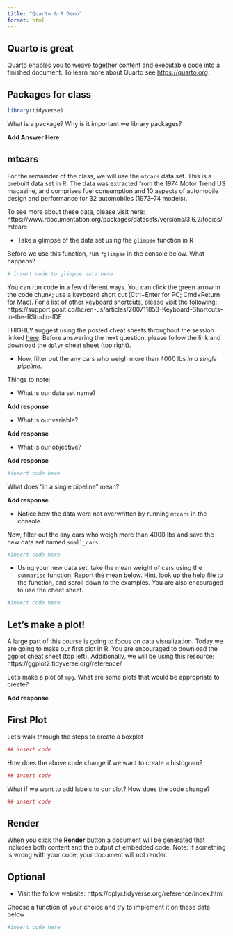 ```yaml
---
title: "Quarto & R Demo"
format: html
---
```


## Quarto is great

Quarto enables you to weave together content and executable code into a finished document. To learn more about Quarto see <https://quarto.org>.

## Packages for class

```r
library(tidyverse)
```


What is a package? Why is it important we library packages? 

**Add Answer Here**

## mtcars

For the remainder of the class, we will use the `mtcars` data set. This is a prebuilt data set in R. The data was extracted from the 1974 Motor Trend US magazine, and comprises fuel consumption and 10 aspects of automobile design and performance for 32 automobiles (1973--74 models).

To see more about these data, please visit here: https://www.rdocumentation.org/packages/datasets/versions/3.6.2/topics/mtcars

-   Take a glimpse of the data set using the `glimpse` function in R

Before we use this function, run `?glimpse` in the console below. What happens?

```r

# insert code to glimpse data here

```

You can run code in a few different ways. You can click the green arrow in the code chunk; use a keyboard short cut (Ctrl+Enter for PC; Cmd+Return for Mac). For a list of other keyboard shortcuts, please visit the following: https://support.posit.co/hc/en-us/articles/200711853-Keyboard-Shortcuts-in-the-RStudio-IDE



I HIGHLY suggest using the posted cheat sheets throughout the session linked [here](https://sta199-summer-1.github.io/computing-cheatsheets.html). Before answering the next question, please follow the link and download the `dplyr` cheat sheet (top right). 


-   Now, filter out the any cars who weigh more than 4000 lbs *in a single pipeline*.

Things to note: 

- What is our data set name?

**Add response**

- What is our variable?

**Add response**

- What is our objective?

**Add response**

```r

#insert code here

```


What does "in a single pipeline" mean? 

**Add response**


-   Notice how the data were not overwritten by running `mtcars` in the console.

Now, filter out the any cars who weigh more than 4000 lbs and save the new data set named `small_cars`.

```r

#insert code here

```

-   Using your new data set, take the mean weight of cars using the `summarise` function. Report the mean below. Hint, look up the help file to the function, and scroll down to the examples. You are also encouraged to use the cheet sheet.

```r

#insert code here

```


## Let's make a plot!

A large part of this course is going to focus on data visualization. Today we are going to make our first plot in R. You are encouraged to download the ggplot cheat sheet (top left). Additionally, we will be using this resource: https://ggplot2.tidyverse.org/reference/

Let's make a plot of `mpg`. What are some plots that would be appropriate to create? 

**Add response**




## First Plot 

Let's walk through the steps to create a boxplot

```r

## insert code

```


How does the above code change if we want to create a histogram? 


```r

## insert code

```


What if we want to add labels to our plot? How does the code change? 


```r

## insert code 

```



## Render

When you click the **Render** button a document will be generated that includes both content and the output of embedded code. Note: if something is wrong with your code, your document will not render.

## Optional

-   Visit the follow website: https://dplyr.tidyverse.org/reference/index.html

Choose a function of your choice and try to implement it on these data below

```r

#insert code here

```
